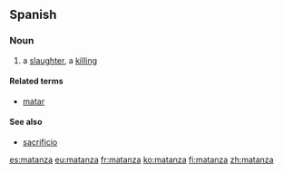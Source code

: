 ==Spanish==

===Noun===
{{es-noun|f}}

# a [[slaughter]], a [[killing]]

====Related terms====
* [[matar]] {{pos_v}}

====See also====
* [[sacrificio]] {{m}}

[[es:matanza]]
[[eu:matanza]]
[[fr:matanza]]
[[ko:matanza]]
[[fi:matanza]]
[[zh:matanza]]